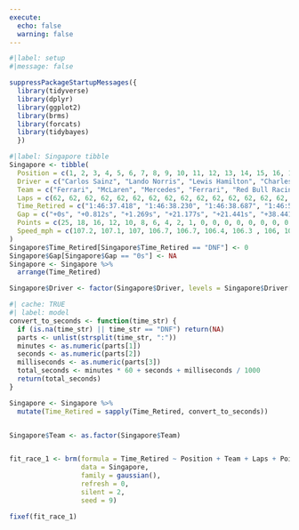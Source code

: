```yaml
---
execute:
  echo: false
  warning: false
---
```


```r
#|label: setup
#|message: false

suppressPackageStartupMessages({
  library(tidyverse)
  library(dplyr)
  library(ggplot2)  
  library(brms)
  library(forcats)
  library(tidybayes)
  })
```

```r
#|label: Singapore tibble
Singapore <- tibble(
  Position = c(1, 2, 3, 4, 5, 6, 7, 8, 9, 10, 11, 12, 13, 14, 15, 16, 17, 18, 19),
  Driver = c("Carlos Sainz", "Lando Norris", "Lewis Hamilton", "Charles Leclerc", "Max Verstappen", "Pierre Gasly", "Oscar Piastri", "Sergio Perez", "Liam Lawson", "Kevin Magnussen", "Alexander Albon", "Zhou Guanyu", "Logan Sargeant", "Fernando Alonso", "George Russell", "Esteban Ocon", "Valtteri Bottas", "Nico Hulkenberg", "Yuki Tsunoda"),
  Team = c("Ferrari", "McLaren", "Mercedes", "Ferrari", "Red Bull Racing", "Alpine", "McLaren", "Red Bull Racing", "RB", "Haas", "Williams", "Alfa Romeo", "Williams", "Aston Martin", "Mercedes", "Alpine", "Alfa Romeo", "Haas", "RB"),
  Laps = c(62, 62, 62, 62, 62, 62, 62, 62, 62, 62, 62, 62, 62, 62, 62, 61, 51, 42, 0),
  Time_Retired = c("1:46:37.418", "1:46:38.230", "1:46:38.687", "1:46:58.595", "1:46:58.859", "1:47:15.859", "1:47:18.897", "1:47:36.952", "1:47:43.336", "1:47:49.534", "1:47:50.835", "1:48:01.067", "1:48:03.619", "1:48:03.619", "1:48:05.021", "DNF", "DNF", "DNF", "DNF"),
  Gap = c("+0s", "+0.812s", "+1.269s", "+21.177s", "+21.441s", "+38.441s", "+41.479s", "+59.534s", "+1:05.918s", "+1:12.116s", "+1:13.417s", "+1:23.649s", "+1:26.201s", "+1:26.201s", "+1:27.603s", "+DNF", "+DNF", "+DNF", "+DNF"),
  Points = c(25, 18, 16, 12, 10, 8, 6, 4, 2, 1, 0, 0, 0, 0, 0, 0, 0, 0, 0),
  Speed_mph = c(107.2, 107.1, 107, 106.7, 106.7, 106.4, 106.3 , 106, 105.9, 105.8 , 105.7 , 105.6, 105.5 , 105.5 , 105.5 , 106.9, 104.7 , 105.8, NA)
)
Singapore$Time_Retired[Singapore$Time_Retired == "DNF"] <- 0
Singapore$Gap[Singapore$Gap == "0s"] <- NA
Singapore <- Singapore %>%
  arrange(Time_Retired)

Singapore$Driver <- factor(Singapore$Driver, levels = Singapore$Driver[order(Singapore$Time_Retired)])
```

```r
#| cache: TRUE
#| label: model
convert_to_seconds <- function(time_str) {
  if (is.na(time_str) || time_str == "DNF") return(NA)
  parts <- unlist(strsplit(time_str, ":"))
  minutes <- as.numeric(parts[1])
  seconds <- as.numeric(parts[2])
  milliseconds <- as.numeric(parts[3])
  total_seconds <- minutes * 60 + seconds + milliseconds / 1000
  return(total_seconds)
}

Singapore <- Singapore %>%
  mutate(Time_Retired = sapply(Time_Retired, convert_to_seconds))


Singapore$Team <- as.factor(Singapore$Team)


fit_race_1 <- brm(formula = Time_Retired ~ Position + Team + Laps + Points + Speed_mph,
                  data = Singapore,
                  family = gaussian(),
                  refresh = 0,
                  silent = 2,
                  seed = 9)
```

```r
fixef(fit_race_1)
```

